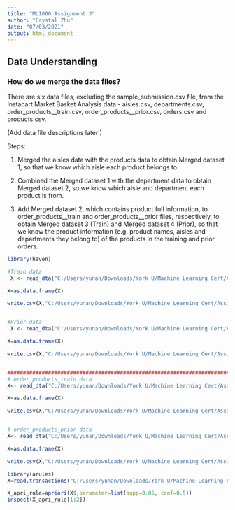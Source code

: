 ---
title: "ML1000 Assignment 3"
author: "Crystal Zhu"
date: "07/03/2021"
output: html_document
---

## Data Understanding


### How do we merge the data files?


There are six data files, excluding the sample_submission.csv file, from the Instacart Market Basket Analysis data - aisles.csv, departments.csv, order_products__train.csv, order_products__prior.csv, orders.csv and products.csv.

(Add data file descriptions later!)

Steps:

1. Merged the aisles data with the products data to obtain Merged dataset 1, so that we know which aisle each product belongs to.

2. Combined the Merged dataset 1 with the department data to obtain Merged dataset 2, so we know which aisle and department each product is from.

3. Add Merged dataset 2, which contains product full information, to order_products__train and order_products__prior files, respectively, to obtain Merged dataset 3 (Train) and Merged dataset 4 (Prior), so that we know the product information (e.g. product names, aisles and departments they belong to) of the products in the training and prior orders.





```{r}
library(haven)

#Train data
 X <- read_dta("C:/Users/yunan/Downloads/York U/Machine Learning Cert/Assignment 3/data/orders_TRAIN_products_MERGED.dta")

X=as.data.frame(X)

write.csv(X,"C:/Users/yunan/Downloads/York U/Machine Learning Cert/Assignment 3/data/orders_TRAIN_products_MERGED.csv", row.names = F)


#Prior data
 X <- read_dta("C:/Users/yunan/Downloads/York U/Machine Learning Cert/Assignment 3/data/orders_PRIOR_products_MERGED.dta")

X=as.data.frame(X)

write.csv(X,"C:/Users/yunan/Downloads/York U/Machine Learning Cert/Assignment 3/data/orders_PRIOR_products_MERGED.csv", row.names = F)


########################################################################
# order_products_train data
X<- read_dta("C:/Users/yunan/Downloads/York U/Machine Learning Cert/Assignment 3/data/order_products_train_product name_aisle_department_MERGED.dta")

X=as.data.frame(X)

write.csv(X,"C:/Users/yunan/Downloads/York U/Machine Learning Cert/Assignment 3/data/order_products_train_product name_aisle_department_MERGED.csv", row.names = F)


# order_products_prior data
X<- read_dta("C:/Users/yunan/Downloads/York U/Machine Learning Cert/Assignment 3/data/order_products_prior_product name_aisle_department_MERGED.dta")

X=as.data.frame(X)

write.csv(X,"C:/Users/yunan/Downloads/York U/Machine Learning Cert/Assignment 3/data/order_products_prior_product name_aisle_department_MERGED.csv", row.names = F)

```


```{r}
library(arules)
X=read.transactions("C:/Users/yunan/Downloads/York U/Machine Learning Cert/Assignment 3/data/orders_TRAIN_products_MERGED.csv")

X_apri_rule=apriori(X$,parameter=list(supp=0.05, conf=0.5))
inspect(X_apri_rule[1:2])
```


